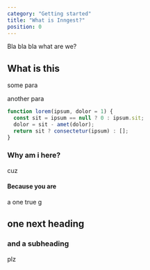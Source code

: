 ```yaml
---
category: "Getting started"
title: "What is Inngest?"
position: 0
---
```


Bla bla bla what are we?

## What is this

some para

another para

```js focus=4
function lorem(ipsum, dolor = 1) {
  const sit = ipsum == null ? 0 : ipsum.sit;
  dolor = sit - amet(dolor);
  return sit ? consectetur(ipsum) : [];
}
```

### Why am i here?

cuz

#### Because you are

 a one true g

## one next heading

### and a subheading

plz
